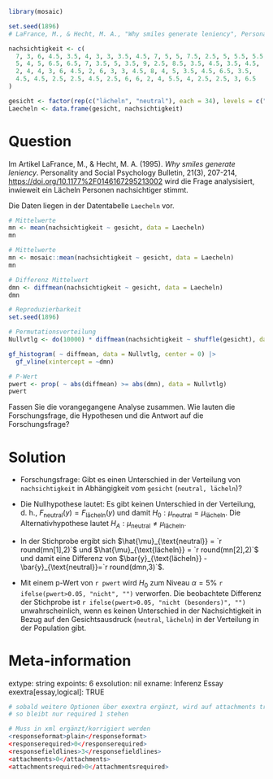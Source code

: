 ```r
library(mosaic)
```


```r
set.seed(1896)
# LaFrance, M., & Hecht, M. A., "Why smiles generate leniency", Personality and Social Psychology Bulletin, 21, 1995, 207-214.

nachsichtigkeit <- c(
  7, 3, 6, 4.5, 3.5, 4, 3, 3, 3.5, 4.5, 7, 5, 5, 7.5, 2.5, 5, 5.5, 5.5, 
  5, 4, 5, 6.5, 6.5, 7, 3.5, 5, 3.5, 9, 2.5, 8.5, 3.5, 4.5, 3.5, 4.5, 
  2, 4, 4, 3, 6, 4.5, 2, 6, 3, 3, 4.5, 8, 4, 5, 3.5, 4.5, 6.5, 3.5, 
  4.5, 4.5, 2.5, 2.5, 4.5, 2.5, 6, 6, 2, 4, 5.5, 4, 2.5, 2.5, 3, 6.5
)

gesicht <- factor(rep(c("lächeln", "neutral"), each = 34), levels = c("neutral", "lächeln"))
Laecheln <- data.frame(gesicht, nachsichtigkeit)
```


Question
========

Im Artikel LaFrance, M., & Hecht, M. A. (1995). *Why smiles generate leniency*. Personality and Social Psychology Bulletin, 21(3), 207-214, [https://doi.org/10.1177%2F0146167295213002](https://doi.org/10.1177%2F0146167295213002) wird die Frage analysisiert, inwieweit ein Lächeln Personen nachsichtiger stimmt.

Die Daten liegen in der Datentabelle `Laecheln` vor.

```r
# Mittelwerte
mn <- mean(nachsichtigkeit ~ gesicht, data = Laecheln)
mn
```

```r
# Mittelwerte
mn <- mosaic::mean(nachsichtigkeit ~ gesicht, data = Laecheln)
mn
```

```r
# Differenz Mittelwert
dmn <- diffmean(nachsichtigkeit ~ gesicht, data = Laecheln)
dmn 

# Reproduzierbarkeit
set.seed(1896)

# Permutationsverteilung
Nullvtlg <- do(10000) * diffmean(nachsichtigkeit ~ shuffle(gesicht), data = Laecheln)

gf_histogram( ~ diffmean, data = Nullvtlg, center = 0) |>
  gf_vline(xintercept = ~dmn)

# P-Wert
pwert <- prop( ~ abs(diffmean) >= abs(dmn), data = Nullvtlg)
pwert
```


Fassen Sie die vorangegangene Analyse zusammen. Wie lauten die Forschungsfrage, die Hypothesen und die Antwort auf die Forschungsfrage?

Solution
========

- Forschungsfrage: Gibt es einen Unterschied in der Verteilung von `nachsichtigkeit` in Abhängigkeit vom  `gesicht` (`neutral, lächeln`)?

- Die Nullhypothese lautet: Es gibt keinen Unterschied in der Verteilung, d. h., $F_{\text{neutral}}(y)=F_{\text{lächeln}}(y)$ und damit $H_0: \mu_{\text{neutral}}=\mu_{\text{lächeln}}$. Die Alternativhypothese lautet $H_A: \mu_{\text{neutral}}\neq \mu_{\text{lächeln}}$.

- In der Stichprobe ergibt sich $\hat{\mu}_{\text{neutral}} = `r round(mn[1],2)`$ und $\hat{\mu}_{\text{lächeln}} = `r round(mn[2],2)`$ und damit eine Differenz von $\bar{y}_{\text{lächeln}} - \bar{y}_{\text{neutral}}=`r round(dmn,3)`$.

- Mit einem p-Wert von `r pwert` wird $H_0$ zum Niveau $\alpha = 5\%$ `r ifelse(pwert>0.05, "nicht", "")` verworfen. Die beobachtete Differenz der Stichprobe ist `r ifelse(pwert>0.05, "nicht (besonders)", "")` unwahrscheinlich, wenn es keinen Unterschied in der Nachsichtigkeit in Bezug auf den Gesichtsausdruck (`neutral`, `lächeln`) in der Verteilung in der Population gibt.


Meta-information
================
extype: string
expoints: 6
exsolution: nil
exname: Inferenz Essay
exextra[essay,logical]: TRUE

```r
# sobald weitere Optionen über exextra ergänzt, wird auf attachments true umgeschaltet
# so bleibt nur required 1 stehen

# Muss in xml ergänzt/korrigiert werden
<responseformat>plain</responseformat>
<responserequired>0</responserequired>
<responsefieldlines>3</responsefieldlines>
<attachments>0</attachments>
<attachmentsrequired>0</attachmentsrequired>

```

